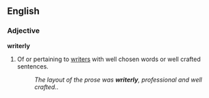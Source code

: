 ==English==

===Adjective===
'''writerly'''

# {{slang|nonstandard|_|or|_|UK}} Of or pertaining to [[writer]]s with well chosen words or well crafted sentences.
#:'' The layout of the prose was '''writerly''', professional and well crafted.''.